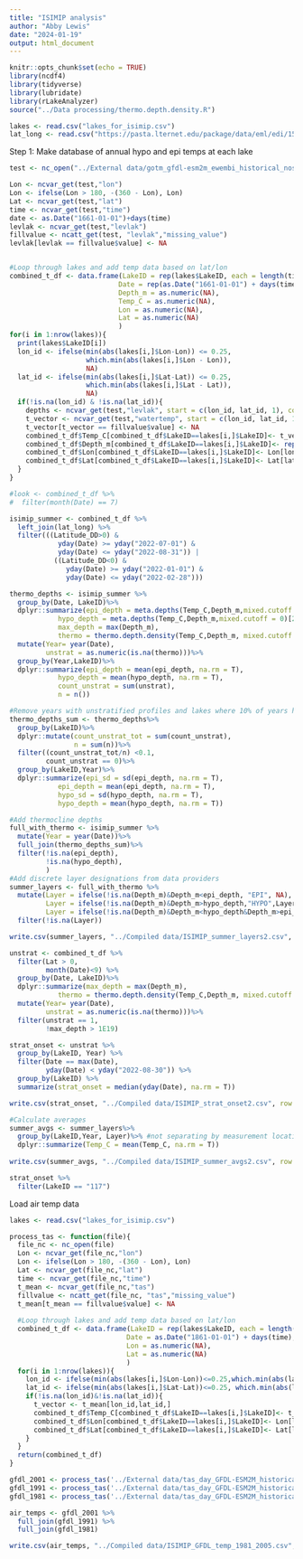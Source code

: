 ```yaml
---
title: "ISIMIP analysis"
author: "Abby Lewis"
date: "2024-01-19"
output: html_document
---
```


```r
knitr::opts_chunk$set(echo = TRUE)
library(ncdf4)
library(tidyverse)
library(lubridate)
library(rLakeAnalyzer)
source("../Data processing/thermo.depth.density.R")

lakes <- read.csv("lakes_for_isimip.csv")
lat_long <- read.csv("https://pasta.lternet.edu/package/data/eml/edi/1530/1/fadd3eaa25b5fdd1fc4efba70e660579")
```

Step 1: Make database of annual hypo and epi temps at each lake
```r
test <- nc_open("../External data/gotm_gfdl-esm2m_ewembi_historical_nosoc_co2_watertemp_global_daily_1991_2000.nc4")

Lon <- ncvar_get(test,"lon")
Lon <- ifelse(Lon > 180, -(360 - Lon), Lon)
Lat <- ncvar_get(test,"lat")
time <- ncvar_get(test,"time")
date <- as.Date("1661-01-01")+days(time)
levlak <- ncvar_get(test,"levlak")
fillvalue <- ncatt_get(test, "levlak","missing_value")
levlak[levlak == fillvalue$value] <- NA


#Loop through lakes and add temp data based on lat/lon
combined_t_df <- data.frame(LakeID = rep(lakes$LakeID, each = length(time)*dim(levlak)[3]),
                           Date = rep(as.Date("1661-01-01") + days(time), each = dim(levlak)[3]),
                           Depth_m = as.numeric(NA),
                           Temp_C = as.numeric(NA),
                           Lon = as.numeric(NA),
                           Lat = as.numeric(NA)
                           )
for(i in 1:nrow(lakes)){
  print(lakes$LakeID[i])
  lon_id <- ifelse(min(abs(lakes[i,]$Lon-Lon)) <= 0.25, 
                   which.min(abs(lakes[i,]$Lon - Lon)), 
                   NA)
  lat_id <- ifelse(min(abs(lakes[i,]$Lat-Lat)) <= 0.25, 
                   which.min(abs(lakes[i,]$Lat - Lat)), 
                   NA)
  if(!is.na(lon_id) & !is.na(lat_id)){
    depths <- ncvar_get(test,"levlak", start = c(lon_id, lat_id, 1), count = c(1,1,-1))
    t_vector <- ncvar_get(test,"watertemp", start = c(lon_id, lat_id, 1, 1), count = c(1,1,-1,-1))
    t_vector[t_vector == fillvalue$value] <- NA
    combined_t_df$Temp_C[combined_t_df$LakeID==lakes[i,]$LakeID]<- t_vector-273.15
    combined_t_df$Depth_m[combined_t_df$LakeID==lakes[i,]$LakeID]<- rep(depths, length(time))
    combined_t_df$Lon[combined_t_df$LakeID==lakes[i,]$LakeID]<- Lon[lon_id]
    combined_t_df$Lat[combined_t_df$LakeID==lakes[i,]$LakeID]<- Lat[lat_id]
  }
}

#look <- combined_t_df %>%
#  filter(month(Date) == 7)

isimip_summer <- combined_t_df %>%
  left_join(lat_long) %>%
  filter(((Latitude_DD>0) & 
            yday(Date) >= yday("2022-07-01") & 
            yday(Date) <= yday("2022-08-31")) |
           ((Latitude_DD<0) &
              yday(Date) >= yday("2022-01-01") & 
              yday(Date) <= yday("2022-02-28"))) 

thermo_depths <- isimip_summer %>%
  group_by(Date, LakeID)%>%
  dplyr::summarize(epi_depth = meta.depths(Temp_C,Depth_m,mixed.cutoff = 0)[1],
            hypo_depth = meta.depths(Temp_C,Depth_m,mixed.cutoff = 0)[2],
            max_depth = max(Depth_m),
            thermo = thermo.depth.density(Temp_C,Depth_m, mixed.cutoff = 0.1, seasonal = F))%>% #use custom density threshold function
  mutate(Year= year(Date),
         unstrat = as.numeric(is.na(thermo)))%>%
  group_by(Year,LakeID)%>%
  dplyr::summarize(epi_depth = mean(epi_depth, na.rm = T),
            hypo_depth = mean(hypo_depth, na.rm = T),
            count_unstrat = sum(unstrat),
            n = n())

#Remove years with unstratified profiles and lakes where 10% of years have unstratified profiles
thermo_depths_sum <- thermo_depths%>%
  group_by(LakeID)%>%
  dplyr::mutate(count_unstrat_tot = sum(count_unstrat),
                n = sum(n))%>%
  filter((count_unstrat_tot/n) <0.1,
         count_unstrat == 0)%>%
  group_by(LakeID,Year)%>%
  dplyr::summarize(epi_sd = sd(epi_depth, na.rm = T),
            epi_depth = mean(epi_depth, na.rm = T),
            hypo_sd = sd(hypo_depth, na.rm = T),
            hypo_depth = mean(hypo_depth, na.rm = T))

#Add thermocline depths
full_with_thermo <- isimip_summer %>%
  mutate(Year = year(Date))%>%
  full_join(thermo_depths_sum)%>%
  filter(!is.na(epi_depth),
         !is.na(hypo_depth),
         )
#Add discrete layer designations from data providers
summer_layers <- full_with_thermo %>%
  mutate(Layer = ifelse(!is.na(Depth_m)&Depth_m<epi_depth, "EPI", NA),
         Layer = ifelse(!is.na(Depth_m)&Depth_m>hypo_depth,"HYPO",Layer),
         Layer = ifelse(!is.na(Depth_m)&Depth_m<hypo_depth&Depth_m>epi_depth, "META",Layer))%>%
  filter(!is.na(Layer))

write.csv(summer_layers, "../Compiled data/ISIMIP_summer_layers2.csv", row.names = F)

unstrat <- combined_t_df %>%
  filter(Lat > 0,
         month(Date)<9) %>%
  group_by(Date, LakeID)%>%
  dplyr::summarize(max_depth = max(Depth_m),
            thermo = thermo.depth.density(Temp_C,Depth_m, mixed.cutoff = 0.1, seasonal = F))%>% 
  mutate(Year= year(Date),
         unstrat = as.numeric(is.na(thermo)))%>%
  filter(unstrat == 1,
         !max_depth > 1E19)

strat_onset <- unstrat %>%
  group_by(LakeID, Year) %>%
  filter(Date == max(Date),
         yday(Date) < yday("2022-08-30")) %>%
  group_by(LakeID) %>%
  summarize(strat_onset = median(yday(Date), na.rm = T))

write.csv(strat_onset, "../Compiled data/ISIMIP_strat_onset2.csv", row.names = F)

#Calculate averages
summer_avgs <- summer_layers%>%
  group_by(LakeID,Year, Layer)%>% #not separating by measurement location. Is this a problem?
  dplyr::summarize(Temp_C = mean(Temp_C, na.rm = T))
  
write.csv(summer_avgs, "../Compiled data/ISIMIP_summer_avgs2.csv", row.names = F)

strat_onset %>%
  filter(LakeID == "117")
```

Load air temp data

```r
lakes <- read.csv("lakes_for_isimip.csv")

process_tas <- function(file){
  file_nc <- nc_open(file)
  Lon <- ncvar_get(file_nc,"lon")
  Lon <- ifelse(Lon > 180, -(360 - Lon), Lon)
  Lat <- ncvar_get(file_nc,"lat")
  time <- ncvar_get(file_nc,"time")
  t_mean <- ncvar_get(file_nc,"tas")
  fillvalue <- ncatt_get(file_nc, "tas","missing_value") 
  t_mean[t_mean == fillvalue$value] <- NA
  
  #Loop through lakes and add temp data based on lat/lon
  combined_t_df <- data.frame(LakeID = rep(lakes$LakeID, each = length(time)),
                             Date = as.Date("1861-01-01") + days(time), 
                             Lon = as.numeric(NA),
                             Lat = as.numeric(NA)
                             )
  for(i in 1:nrow(lakes)){
    lon_id <- ifelse(min(abs(lakes[i,]$Lon-Lon))<=0.25,which.min(abs(lakes[i,]$Lon-Lon)),NA)
    lat_id <- ifelse(min(abs(lakes[i,]$Lat-Lat))<=0.25, which.min(abs(lakes[i,]$Lat-Lat)),NA)
    if(!is.na(lon_id)&!is.na(lat_id)){
      t_vector <- t_mean[lon_id,lat_id,] 
      combined_t_df$Temp_C[combined_t_df$LakeID==lakes[i,]$LakeID]<- t_vector-273.15
      combined_t_df$Lon[combined_t_df$LakeID==lakes[i,]$LakeID]<- Lon[lon_id]
      combined_t_df$Lat[combined_t_df$LakeID==lakes[i,]$LakeID]<- Lat[lat_id]
    }
  }
  return(combined_t_df)
}

gfdl_2001 <- process_tas('../External data/tas_day_GFDL-ESM2M_historical_r1i1p1_EWEMBI_20010101-20051231.nc4') 
gfdl_1991 <- process_tas('../External data/tas_day_GFDL-ESM2M_historical_r1i1p1_EWEMBI_19910101-20001231.nc4') 
gfdl_1981 <- process_tas('../External data/tas_day_GFDL-ESM2M_historical_r1i1p1_EWEMBI_19810101-19901231.nc4') 

air_temps <- gfdl_2001 %>%
  full_join(gfdl_1991) %>%
  full_join(gfdl_1981)

write.csv(air_temps, "../Compiled data/ISIMIP_GFDL_temp_1981_2005.csv", row.names = F)
```

